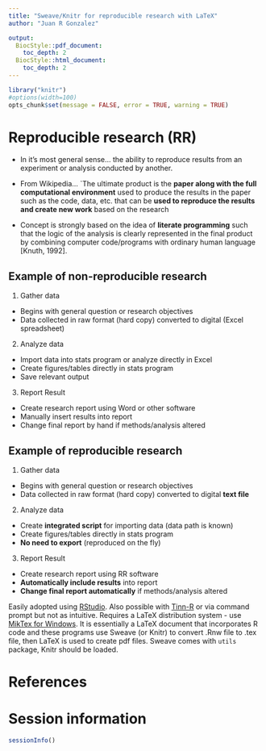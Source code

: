 ```yaml
---
title: "Sweave/Knitr for reproducible research with LaTeX"
author: "Juan R Gonzalez"

output:
  BiocStyle::pdf_document:
    toc_depth: 2
  BiocStyle::html_document:
    toc_depth: 2
---
```


<!-- to compile this:
library("rmarkdown");
render("rr-auhtoring.Rmd", output_format="all")
or just call make
-->

```r
library("knitr")
#options(width=100)
opts_chunk$set(message = FALSE, error = TRUE, warning = TRUE)
```




# Reproducible research (RR)

- In it's most general sense... the ability to reproduce results from an experiment or analysis conducted by another.

- From Wikipedia... `The ultimate product is the **paper along with the full computational environment** used to produce the results in the paper such as the code, data, etc. that can be **used to reproduce the results and create new work** based on the research

- Concept is strongly based on the idea of **literate programming** such that the logic of the analysis is clearly represented in the final product by combining computer code/programs with ordinary human language [Knuth, 1992].

## Example of non-reproducible research
1. Gather data
 - Begins with general question or research objectives
 - Data collected in raw format (hard copy) converted to digital (Excel spreadsheet)
2. Analyze data
 - Import data into stats program or analyze directly in Excel
 - Create figures/tables directly in stats program
 -  Save relevant output
3. Report Result
 - Create research report using Word or other software
 - Manually insert results into report
 - Change final report by hand if methods/analysis altered

## Example of reproducible research
1. Gather data
 - Begins with general question or research objectives
 - Data collected in raw format (hard copy) converted to digital **text file**
2. Analyze data 
 - Create **integrated script** for importing data (data path is known)
 - Create figures/tables directly in stats program
 - **No need to export** (reproduced on the fly)
3. Report Result
 - Create research report using RR software
 - **Automatically include results** into report
 - **Change final report automatically** if methods/analysis altered

Easily adopted using [RStudio](http://www.rstudio.com/). Also possible with [Tinn-R](https://sourceforge.net/projects/tinn-r/) or via command prompt but not as intuitive.
Requires a LaTeX distribution system - use [MikTex for Windows](http://miktex.org/). It is essentially a
LaTeX document that incorporates R code and these programs use Sweave (or Knitr) to convert .Rnw file 
to .tex file, then LaTeX is used to create pdf files. Sweave comes with `utils` package, Knitr should be 
loaded. 

# References

# Session information

```r
sessionInfo()
```

 
